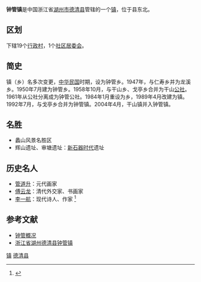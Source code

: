 {{中国乡镇级行政区
|城镇名称= 钟管镇
|外文名称= 
|代表图像= 
|所属国家={{CHN}}
|简称= 
|设立始年= 
|行政区类别= 鎮
|区划=
|全镇面积= 78平方公里
|总人口= 4.6万（2009年）
|本土语言= [[吴语|吴语]]
|电话区号= 0572
|邮政编码= 313220
|经纬度= {{Coord|30.651|120.183|}}
|毗邻乡镇=  
|官方网站= http://www.zhongguan.gov.cn/ http://www.zhongguan.gov.cn/
}}

'''钟管镇'''是中国浙江省[[湖州市|湖州市]][[德清县|德清县]]管辖的一个[[镇|镇]]，位于县东北。

==区划==
下辖19个[[行政村|行政村]]，1个[[社区居委会|社区居委会]]。

==简史==
镇（乡）名多次变更，[[中华民国|中华民国]]时期，设为钟管乡。1947年，与仁寿乡并为龙溪乡。1950年7月建为钟管乡。1958年10月，与干山乡、戈亭乡合并为干山[[公社|公社]]。1961年从公社分离成为钟管公社。1984年1月重设为乡，1989年4月改建为镇。1992年7月，与戈亭乡合并为钟管镇。2004年4月，干山镇并入钟管镇。

==名胜==
*蠡山风景名胜区
*辉山遗址、审塘遗址：[[新石器时代|新石器时代]]遗址

==历史名人==
*[[管道升|管道升]]：元代画家
*[[傅云龙|傅云龙]]：清代外交家、书画家
*[[李一航|李一航]]：现代诗人、作家 <ref>{{cite web|title=钟管镇简介|url=http://huzdqzg.zjzwfw.gov.cn/col/col913740/index.html|publisher=浙江政务服务网}}</ref>

==参考文献==
{{reflist}}
*[http://www.zhongguan.gov.cn/html/in-01-573.shtml 钟管概况]{{dead link|date=2018年1月 |bot=InternetArchiveBot |fix-attempted=yes }}
*[http://www.chinaquhua.cn/zhejiangsheng/deqing_zhongguanzhen.html 浙江省湖州德清县钟管镇]{{dead link|date=2018年4月 |bot=InternetArchiveBot |fix-attempted=yes }}                            
{{德清县行政区划}}

[[Category:德清县|镇]]
[[Category:湖州市乡镇|德清县]]